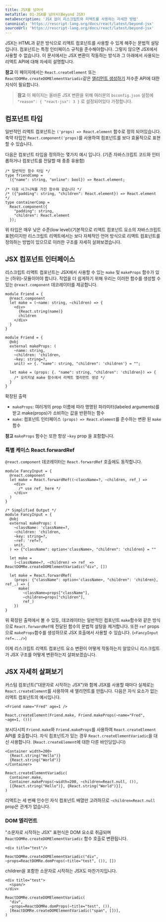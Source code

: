 ```yaml
---
title: JSX를 넘어서
metaTitle: 01-JSX를 넘어서(Beyond JSX)
metaDescription: 'JSX 없이 리스크립트와 리액트를 사용하는 자세한 방법'
canonical: 'https://rescript-lang.org/docs/react/latest/beyond-jsx'
sourceUrl: 'https://rescript-lang.org/docs/react/latest/beyond-jsx'
---
```


JSX는 HTML과 같은 방식으로 리액트 컴포넌트를 사용할 수 있게 해주는 문법적 설탕입니다. 컴포넌트는 특정 인터페이스 규칙을 준수해야합니다. 그렇지 않으면 JSX에서 사용할 수 없습니다. 이 문서에서는 JSX 변환이 작동하는 방식과 그 아래에서 사용되는 리액트 API에 대해 자세히 설명합니다.

**참고** 이 페이지에서는 `React.createElement` 또는 `ReactDOMRe.createDOMElementVariadic`같은 [엘리먼트 생성하기](./elements-and-jsx#creating-elements-from-component-functions) 저수준 API에 대한 지식이 필요합니다.

> **참고** 이 페이지는 올바른 JSX 변환을 위해 여러분의 `bsconfig.json` 설정에 `"reason": { "react-jsx": 3 }` 로 설정되어있다 가정합니다.

## 컴포넌트 타입

일반적인 리액트 컴포넌트는 `('props) => React.element` 함수로 정의 되어있습니다. 축약 타입인 `React.component('props)`를 사용하여 컴포넌트를 보다 효율적으로 표현할 수 있습니다.

다음은 컴포넌트 타입을 정의하는 몇가지 예시 입니다. (기존 자바스크립트 코드와 인터롭하거나 컴포넌트를 전달할 때 종종 유용함)

```reason
/* 일반적인 함수 타입 */
type friendComp =
  ({"name": string, "online": bool}) => React.element;

/* 다음 시그니쳐를 가진 함수와 같습니다 */
/* ({"padding": string, "children": React.element}) => React.element */
type containerComp =
  React.component({
    "padding": string,
    "children": React.element
  });
```

위 타입은 매우 낮은 수준(low level)(기본적으로 리액트 컴포넌트 요소의 자바스크립트 표현)이지만 리스크립트 리액트에서는 보다 자체적인 언어 방식으로 리액트 컴포넌트를 정의하는 방법이 있으므로 이러한 구조를 자세히 살펴보겠습니다.

## JSX 컴포넌트 인터페이스

리스크립트 리액트 컴포넌트는 JSX에서 사용할 수 있는 `make` 및 `makeProps` 함수가 있는 (하위)-모듈이어야 합니다. 작업을 더 쉽게하기 위해 우리는 이러한 함수를 생성할 수 있는 `@react.component` 데코레이터를 제공합니다.

```reason
module Friend = {
  @react.component
  let make = (~name: string, ~children) => {
    <div>
      {React.string(name)}
      children
    </div>
  }
}
```

```reason
module Friend = {
  @obj
  external makeProps: (
    ~name: string,
    ~children: 'children,
    ~key: string=?,
    unit) => {. "name": string, "children": 'children'} = "";

  let make = (props: {. "name": string, "children": 'children}) => {
    /* 오리지널 make 함수에서 리액트 엘리먼트 생성 */
  }
}
```

확장된 출력

- `makeProps`: 여러개의 prop 이름에 따라 명명된 파라미터(labeled arguments)를 받고 make(props)가 소비하는 값을 반환하는 함수
- `make`: 컴포넌트 인터페이스 `(props) => React.element`를 준수하는 변환 된 `make` 함수

**참고** `makeProps` 함수는 또한 항상 `~key` prop 을 포함합니다.

### 특별 케이스 React.forwardRef

`@react.component` 데코레이터는 `React.forwardRef` 호출에도 동작합니다.

```reason
module FancyInput = {
  @react.component
  let make = React.forwardRef((~className=?, ~children, ref_) =>
    <div>
      /* use ref_ here */
    </div>
  )
}
```

```reason
/* Simplified Output */
module FancyInput = {
  @obj
  external makeProps: (
    ~className: 'className=?,
    ~children: 'children,
    ~key: string=?,
    ~ref: 'ref=?,
    unit,
  ) => {"className": option<'className>, "children": 'children} = ""

  let make =
    (~className=?, ~children) => ref_ => ReactDOMRe.createDOMElementVariadic("div", [])

  let make = React.forwardRef(
    (props: {"className": option<'className>, "children": 'children}, ref_,) => {
      make(
        ~className=props["className"],
        ~children=props["children"],
        ref_)
    })
}
```

위 확장된 출력에서 볼 수 있듯, 데코레이터는 일반적인 컴포넌트 `make`함수와 같은 방식으로 `React.forwardRef`에 전달된 함수의 문법적 설탕을 제거합니다. 또한 `ref` props 으로 `makeProps`함수를 생성하므로 JSX 호출에서 사용할 수 있습니다. (`<FancyInput ref=.../>`)

이제 리스크립트 리액트 컴포넌트 요소 변환이 어떻게 작동하는지 알았으니 리스크립트가 JSX 구조를 어떻게 변환하는지 살펴보겠습니다.

## JSX 자세히 살펴보기

커스텀 컴포넌트("대문자로 시작하는 JSX")와 함께 JSX를 사용할 때마다 실제로는 `React.createElement`를 사용하여 새 엘리먼트를 만듭니다. 다음은 자식 요소가 없는 리액트 컴포넌트의 예시입니다.

```reason
<Friend name="Fred" age=1 />
```

```reason
React.createElement(Friend.make, Friend.makeProps(~name="Fred", ~age=1, ()))
```

보시다시피 `Friend.make`와 `Friend.makeProps`를 사용하여 `React.createElement` API를 호출합니다. 자식 컴포넌트가 있는 경우 `React.createElementVariadic`을 대신 사용합니다. (`React.createElement`에 대한 다른 바인딩입니다)

```reason
<Container width=200>
  {React.string("Hello")}
  {React.string("World")}
</Container>
```

```reason
React.createElementVariadic(
  Container.make,
  Container.makeProps(~width=200, ~children=React.null, ()),
  [{React.string("Hello")}, {React.string("World")}],
)
```

리액트는 세 번째 인수인 자식 컴포넌트 배열만 고려하므로 `~children=React.null` prop은 관계가 없습니다.

### DOM 엘리먼트

"소문자로 시작하는 JSX" 표현식은 DOM 요소로 취급되며 `ReactDOMRe.createDOMElementVariadic` 함수 호출로 변환됩니다.

```reason
<div title="test"/>
```

```reason
ReactDOMRe.createDOMElementVariadic("div", ~props=ReactDOMRe.domProps(~title="test", ()), [])
```

children을 포함한 소문자로 시작하는 JSX도 마찬가지입니다.

```reason
<div title="test">
  <span/>
</div>
```

```reason
ReactDOMRe.createDOMElementVariadic(
  "div",
  ~props=ReactDOMRe.domProps(~title="test", ()),
  [ReactDOMRe.createDOMElementVariadic("span", [])],
)
```

